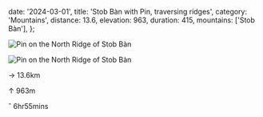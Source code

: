   date: '2024-03-01',
  title: 'Stob Bàn with Pin, traversing ridges',
  category: 'Mountains',
  distance: 13.6,
  elevation: 963,
  duration: 415,
  mountains: ['Stob Bàn'],
};

<img
  src='/img/stobbanwithpin/IMG_5801.jpeg'
  alt='Pin on the North Ridge of Stob Bàn'
  className='max-w-sm rounded-md mb-8'
/>

![Pin on the North Ridge of Stob Bàn](/img/stobbanwithpin/IMG_5801.jpeg)

<p>&rarr; 13.6km</p>
<p>&uarr; 963m</p>
<p>&circ; 6hr55mins</p>
